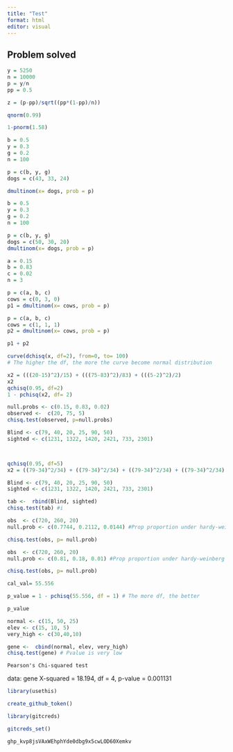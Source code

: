 ```yaml
---
title: "Test"
format: html
editor: visual
---
```


## Problem solved

```r
y = 5250
n = 10000
p = y/n 
pp = 0.5

z = (p-pp)/sqrt((pp*(1-pp)/n))
```

```r
qnorm(0.99)
```

```r
1-pnorm(1.58)
```

```r
b = 0.5
y = 0.3
g = 0.2
n = 100

p = c(b, y, g)
dogs = c(43, 33, 24)

dmultinom(x= dogs, prob = p)
```

```r
b = 0.5
y = 0.3
g = 0.2
n = 100

p = c(b, y, g)
dogs = c(50, 30, 20)
dmultinom(x= dogs, prob = p)
```

```r
a = 0.15
b = 0.83
c = 0.02
n = 3

p = c(a, b, c)
cows = c(0, 3, 0)
p1 = dmultinom(x= cows, prob = p)

p = c(a, b, c)
cows = c(1, 1, 1)
p2 = dmultinom(x= cows, prob = p)

p1 + p2
```

```r
curve(dchisq(x, df=2), from=0, to= 100)
# The higher the df, the more the curve become normal distribution
```

```r
x2 = (((20-15)^2)/15) + (((75-83)^2)/83) + (((5-2)^2)/2)
x2
qchisq(0.95, df=2)
1 - pchisq(x2, df= 2)

```

```r
null.probs <- c(0.15, 0.83, 0.02)
observed <-  c(20, 75, 5)
chisq.test(observed, p=null.probs)
```

```r
Blind <- c(79, 40, 20, 25, 90, 50)
sighted <- c(1231, 1322, 1420, 2421, 733, 2301)



qchisq(0.95, df=5)
x2 = ((79-34)^2/34) + ((79-34)^2/34) + ((79-34)^2/34) + ((79-34)^2/34) + 
```

```r
Blind <- c(79, 40, 20, 25, 90, 50)
sighted <- c(1231, 1322, 1420, 2421, 733, 2301)

tab <-  rbind(Blind, sighted)
chisq.test(tab) #i
```

```r
obs  <- c(720, 260, 20)
null.prob <- c(0.7744, 0.2112, 0.0144) #Prop proportion under hardy-weinberg equi

chisq.test(obs, p= null.prob)


```

```r
obs  <- c(720, 260, 20)
null.prob <- c(0.81, 0.18, 0.01) #Prop proportion under hardy-weinberg equi

chisq.test(obs, p= null.prob)

cal_val= 55.556

p_value = 1 - pchisq(55.556, df = 1) # The more df, the better
```

```r
p_value
```

```r
normal <- c(15, 50, 25)
elev <- c(15, 10, 5)
very_high <- c(30,40,10)

gene <-  cbind(normal, elev, very_high)
chisq.test(gene) # Pvalue is very low
```

```         
Pearson's Chi-squared test
```

data: gene X-squared = 18.194, df = 4, p-value = 0.001131

```r
library(usethis)
```

```r
create_github_token()
```

```r
library(gitcreds)
```

```r
gitcreds_set()
```

```r
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
```
